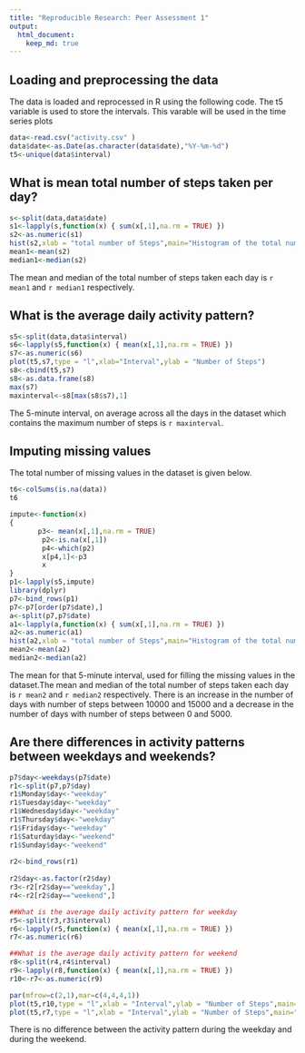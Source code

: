 ```yaml
---
title: "Reproducible Research: Peer Assessment 1"
output: 
  html_document:
    keep_md: true
---
```



## Loading and preprocessing the data
 The data is loaded and reprocessed in R using the following code. The t5 
variable is used to store the intervals. This varable will be used in the time
series plots
  
```r
data<-read.csv("activity.csv" )
data$date<-as.Date(as.character(data$date),"%Y-%m-%d")
t5<-unique(data$interval)
```


## What is mean total number of steps taken per day?
```r
s<-split(data,data$date)
s1<-lapply(s,function(x) { sum(x[,1],na.rm = TRUE) })
s2<-as.numeric(s1)
hist(s2,xlab = "total number of Steps",main="Histogram of the total number of steps taken each day")
mean1<-mean(s2)
median1<-median(s2)
```

The mean and median of the total number of steps taken each day is `r mean1` and
`r median1` respectively.


## What is the average daily activity pattern?
```r
s5<-split(data,data$interval)
s6<-lapply(s5,function(x) { mean(x[,1],na.rm = TRUE) })
s7<-as.numeric(s6)
plot(t5,s7,type = "l",xlab="Interval",ylab = "Number of Steps")
s8<-cbind(t5,s7)
s8<-as.data.frame(s8)
max(s7)
maxinterval<-s8[max(s8$s7),1]
```
The 5-minute interval, on average across all the days in the dataset which
contains the maximum number of steps is `r maxinterval`.


## Imputing missing values
The total number of missing values in the dataset is given below.
```r
t6<-colSums(is.na(data)) 
t6
```

```r
impute<-function(x)
{
       p3<- mean(x[,1],na.rm = TRUE) 
        p2<-is.na(x[,1])
        p4<-which(p2)
        x[p4,1]<-p3
        x
}
p1<-lapply(s5,impute)
library(dplyr)
p7<-bind_rows(p1)
p7<-p7[order(p7$date),]
a<-split(p7,p7$date)
a1<-lapply(a,function(x) { sum(x[,1],na.rm = TRUE) })
a2<-as.numeric(a1)
hist(a2,xlab = "total number of Steps",main="Histogram of the total number of steps taken each day")
mean2<-mean(a2)
median2<-median(a2)
```
The mean for that 5-minute interval, used for filling the missing values in the dataset.The mean and median of the total number of steps taken each day is 
`r mean2` and `r median2` respectively. 
There is an increase in the number of days with number of steps between 10000
and 15000 and a decrease in the number of days with number of steps between 0
and 5000.


## Are there differences in activity patterns between weekdays and weekends?
```r
p7$day<-weekdays(p7$date)
r1<-split(p7,p7$day)
r1$Monday$day<-"weekday"
r1$Tuesday$day<-"weekday"
r1$Wednesday$day<-"weekday"
r1$Thursday$day<-"weekday"
r1$Friday$day<-"weekday"
r1$Saturday$day<-"weekend"
r1$Sunday$day<-"weekend"
        
r2<-bind_rows(r1)
        
r2$day<-as.factor(r2$day)       
r3<-r2[r2$day=="weekday",]
r4<-r2[r2$day=="weekend",]

##What is the average daily activity pattern for weekday
r5<-split(r3,r3$interval)
r6<-lapply(r5,function(x) { mean(x[,1],na.rm = TRUE) })
r7<-as.numeric(r6)

##What is the average daily activity pattern for weekend
r8<-split(r4,r4$interval)
r9<-lapply(r8,function(x) { mean(x[,1],na.rm = TRUE) })
r10<-r7<-as.numeric(r9)

par(mfrow=c(2,1),mar=c(4,4,4,1))
plot(t5,r10,type = "l",xlab = "Interval",ylab = "Number of Steps",main="weekend")
plot(t5,r7,type = "l",xlab = "Interval",ylab = "Number of Steps",main="weekday")
```
There is no difference between the activity pattern during the weekday and 
during the weekend.
